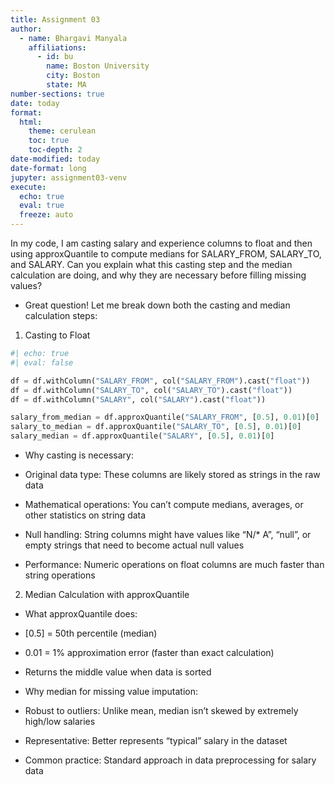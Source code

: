 ```yaml
---
title: Assignment 03
author:
  - name: Bhargavi Manyala
    affiliations:
      - id: bu
        name: Boston University
        city: Boston
        state: MA
number-sections: true
date: today
format:
  html:
    theme: cerulean
    toc: true
    toc-depth: 2
date-modified: today
date-format: long
jupyter: assignment03-venv
execute:
  echo: true
  eval: true
  freeze: auto
---
```


::: {.callout}
In my code, I am casting salary and experience columns to float and then using approxQuantile to compute medians for SALARY_FROM, SALARY_TO, and SALARY. Can you explain what this casting step and the median calculation are doing, and why they are necessary before filling missing values?
:::

* Great question! Let me break down both the casting and median calculation steps:

1. Casting to Float
```python
#| echo: true
#| eval: false

df = df.withColumn("SALARY_FROM", col("SALARY_FROM").cast("float"))
df = df.withColumn("SALARY_TO", col("SALARY_TO").cast("float"))
df = df.withColumn("SALARY", col("SALARY").cast("float"))

salary_from_median = df.approxQuantile("SALARY_FROM", [0.5], 0.01)[0]
salary_to_median = df.approxQuantile("SALARY_TO", [0.5], 0.01)[0]
salary_median = df.approxQuantile("SALARY", [0.5], 0.01)[0]
```

* Why casting is necessary:

* Original data type: These columns are likely stored as strings in the raw data
* Mathematical operations: You can't compute medians, averages, or other statistics on string data
* Null handling: String columns might have values like "N/* A", "null", or empty strings that need to become actual null values
* Performance: Numeric operations on float columns are much faster than string operations

2. Median Calculation with approxQuantile

* What approxQuantile does:

* [0.5] = 50th percentile (median)
* 0.01 = 1% approximation error (faster than exact calculation)
* Returns the middle value when data is sorted

* Why median for missing value imputation:

* Robust to outliers: Unlike mean, median isn't skewed by extremely high/low salaries
* Representative: Better represents "typical" salary in the dataset
* Common practice: Standard approach in data preprocessing for salary data